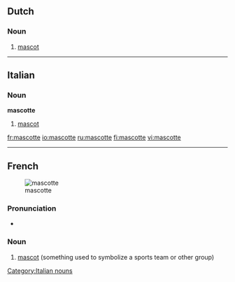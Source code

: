 ==Dutch==
===Noun===
{{nl-noun|g1=f|g2=m|mascottes|dim1=mascotje|dim2=mascottetje}}
# [[mascot]]

----

==Italian==

===Noun===
'''mascotte''' {{f}} {{inv}}

# [[mascot]]

[[Category:Italian nouns]]

[[fr:mascotte]]
[[io:mascotte]]
[[ru:mascotte]]
[[fi:mascotte]]
[[vi:mascotte]]

----
{{rfc-auto|sort languages}}
==French==
{{wikipedia|lang=fr}}
[[Image:Tux bg.png|thumb|mascotte]]

===Pronunciation===
* {{IPA|/mas.kɔt|fr/|lang=fr}}

===Noun===
{{infl|fr|noun|g=f}}

# [[mascot]] (something used to symbolize a sports team or other group)

{{tbot entry|French|mascot|2010|April|fr}}